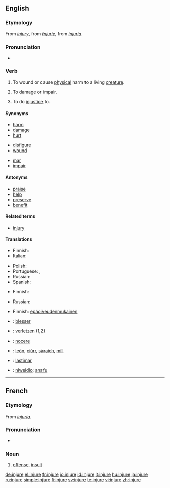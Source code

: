 ==English==
{{wikipedia|injury}}

===Etymology===
From ''[[injury]]'', from {{etyl|xno}} ''[[injurie]]'', from {{etyl|la}} ''[[injuria]]''.

===Pronunciation===
* {{audio|en-us-injure.ogg|Audio (US)}}

===Verb===
{{en-verb|injur|ing}}

# {{transitive}} To wound or cause  [[physical]] harm to a living [[creature]].
# {{transitive}} To damage or impair.
# {{transitive}} To do [[injustice]] to.

====Synonyms====
{{top3}}
* [[harm]]
* [[damage]]
* [[hurt]]
{{mid3}}
* [[disfigure]]
* [[wound]]
{{mid3}}
* [[mar]]
* [[impair]]
{{bottom}}

====Antonyms====
* [[praise]]
* [[help]]
* [[preserve]]
* [[benefit]]

====Related terms====
* [[injury]]

====Translations====
{{trans-top|(transitive) to wound or cause physical harm to a living creature}}
* Finnish: {{t-|fi|vahingoittaa}}
* Italian: {{t+|it|ferire}}
{{trans-mid}}
* Polish: {{t-|pl|ranić}}
* Portuguese: {{t|pt|ferir}},  {{t|pt|machucar}}
* Russian: {{t|ru|ранить|tr=ranit'|sc=Cyrl}}
* Spanish: {{t|es|herir}}
{{trans-bottom}}

{{trans-top|(transitive) to cause damage or impair}}
* Finnish: {{t-|fi|vahingoittaa}}
{{trans-mid}}
* Russian: {{t|ru|повредить|tr=povredít'|sc=Cyrl}}
{{trans-bottom}}

{{trans-top|(transitive) to do injustice to}}
* Finnish: {{t+|fi|olla}} [[epäoikeudenmukainen]]
{{trans-mid}}
{{trans-bottom}}

{{checktrans-top}}
* {{ttbc|French}}: [[blesser]]
* {{ttbc|German}}: [[verletzen]] (1,2)
* {{ttbc|Latin}}: [[nocere]]
{{checktrans-mid}}
* {{ttbc|Scottish Gaelic}}: [[leòn]], [[ciùrr]], [[sàraich]], [[mill#Scottish Gaelic|mill]]
* {{ttbc|Spanish}}: [[lastimar]]
* {{ttbc|Welsh}}: [[niweidio]]; [[anafu]]
{{checktrans-bottom}}

----

==French==

===Etymology===
From {{etyl|la|fr}} ''[[injuria]]''.

===Pronunciation===
* {{audio|Fr-injure.ogg|audio}}

===Noun===
{{fr-noun|f}}

# [[offense]], [[insult]]

[[de:injure]]
[[el:injure]]
[[fr:injure]]
[[io:injure]]
[[id:injure]]
[[it:injure]]
[[hu:injure]]
[[ja:injure]]
[[ru:injure]]
[[simple:injure]]
[[fi:injure]]
[[sv:injure]]
[[te:injure]]
[[vi:injure]]
[[zh:injure]]